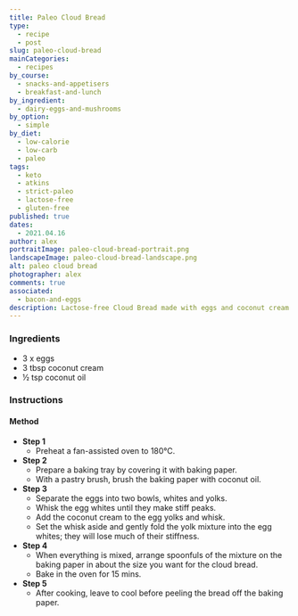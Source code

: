 ```yaml
---
title: Paleo Cloud Bread
type:
  - recipe
  - post
slug: paleo-cloud-bread
mainCategories: 
  - recipes
by_course:
  - snacks-and-appetisers
  - breakfast-and-lunch
by_ingredient:
  - dairy-eggs-and-mushrooms
by_option:
  - simple
by_diet:
  - low-calorie
  - low-carb
  - paleo
tags:
  - keto
  - atkins
  - strict-paleo
  - lactose-free
  - gluten-free
published: true
dates: 
  - 2021.04.16
author: alex
portraitImage: paleo-cloud-bread-portrait.png
landscapeImage: paleo-cloud-bread-landscape.png
alt: paleo cloud bread
photographer: alex
comments: true
associated:
  - bacon-and-eggs
description: Lactose-free Cloud Bread made with eggs and coconut cream. It's strong enough and flexible enough to use for a sandwich and paleo-friendly.
---
```


<Ingredients>

### Ingredients
    
  - 3 x eggs
  - 3 tbsp coconut cream
  - ½ tsp coconut oil

</Ingredients>

<Instructions>

### Instructions

#### Method

  - **Step 1**
    - Preheat a fan-assisted oven to 180°C.
  - **Step 2**
    - Prepare a baking tray by covering it with baking paper.
    - With a pastry brush, brush the baking paper with coconut oil.
  - **Step 3**
    - Separate the eggs into two bowls, whites and yolks.
    - Whisk the egg whites until they make stiff peaks.
    - Add the coconut cream to the egg yolks and whisk.
    - Set the whisk aside and gently fold the yolk mixture into the egg whites; they will lose much of their stiffness.
  - **Step 4**
    - When everything is mixed, arrange spoonfuls of the mixture on the baking paper in about the size you want for the cloud bread.
    - Bake in the oven for 15 mins.
  - **Step 5**
    - After cooking, leave to cool before peeling the bread off the baking paper.

</Instructions>

